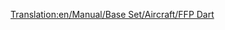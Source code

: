 [[Translation:en/Manual/Base Set/Aircraft/FFP Dart]]

{{en/Manual/Base Set/Aircraft/Aircraft|Name=FFP Dart
|Image=[[File:en/Manual/Base Set/Aircraft/AërospatialeSE-310Caravelle.png|FPP Dart]]
|Koszt=32,812 (65.624)
|Speed=947 kph (592 MPH)
|Annual=3,656 (7.312)
|Designed=1955
|Lifespan=18
|Capacity=90 passengers & 10 bags of mail
|Description=A much higher capacity than earlier planes, but a lower life and higher prices may deter new players.
|Real-lifeWikilink=Sud Aviation Caravelle
|Real-life=Aérospatiale SE-310 Caravelle
}}